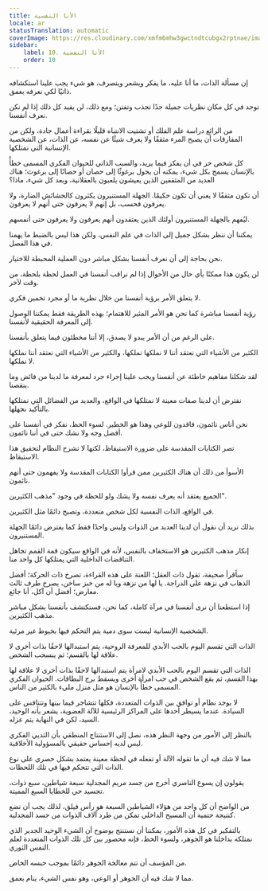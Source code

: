 ```yaml
---
title: الأنا النفسية
locale: ar
statusTranslation: automatic
coverImage: https://res.cloudinary.com/xmfm6mhw3gwctndtcubgx2rptnae/image/upload/v1741354419/small_cover_la_gran_rebelion_28716e29d2.webp
sidebar:
    label: 10. الأنا النفسية
    order: 10
---
```

إن مسألة الذات، ما أنا عليه، ما يفكر ويشعر ويتصرف، هو شيء يجب علينا استكشافه ذاتيًا لكي نعرفه بعمق.

توجد في كل مكان نظريات جميلة جدًا تجذب وتفتن؛ ومع ذلك، لن يفيد كل ذلك إذا لم نكن نعرف أنفسنا.

من الرائع دراسة علم الفلك أو تشتيت الانتباه قليلًا بقراءة أعمال جادة، ولكن من المفارقات أن يصبح المرء مثقفًا ولا يعرف شيئًا عن نفسه، عن الذات، عن الشخصية الإنسانية التي نمتلكها.

كل شخص حر في أن يفكر فيما يريد، والسبب الذاتي للحيوان الفكري المسمى خطأً بالإنسان يسمح بكل شيء، يمكنه أن يحول برغوثًا إلى حصان أو حصانًا إلى برغوث؛ هناك العديد من المثقفين الذين يعيشون يلعبون بالعقلانية، وبعد كل شيء، ماذا؟

أن تكون مثقفًا لا يعني أن تكون حكيمًا. الجهلة المستنيرون يكثرون كالحشائش الضارة، ولا يعرفون فحسب، بل إنهم لا يعرفون حتى أنهم لا يعرفون.

ليُفهم بالجهلة المستنيرون أولئك الذين يعتقدون أنهم يعرفون ولا يعرفون حتى أنفسهم.

يمكننا أن ننظر بشكل جميل إلى الذات في علم النفس، ولكن هذا ليس بالضبط ما يهمنا في هذا الفصل.

نحن بحاجة إلى أن نعرف أنفسنا بشكل مباشر دون العملية المحبطة للاختيار.

لن يكون هذا ممكنًا بأي حال من الأحوال إذا لم نراقب أنفسنا في العمل لحظة بلحظة، من وقت لآخر.

لا يتعلق الأمر برؤية أنفسنا من خلال نظرية ما أو مجرد تخمين فكري.

رؤية أنفسنا مباشرة كما نحن هو الأمر المثير للاهتمام؛ بهذه الطريقة فقط يمكننا الوصول إلى المعرفة الحقيقية لأنفسنا.

على الرغم من أن الأمر يبدو لا يصدق، إلا أننا مخطئون فيما يتعلق بأنفسنا.

الكثير من الأشياء التي نعتقد أننا لا نملكها نملكها، والكثير من الأشياء التي نعتقد أننا نملكها لا نملكها.

لقد شكلنا مفاهيم خاطئة عن أنفسنا ويجب علينا إجراء جرد لمعرفة ما لدينا من فائض وما ينقصنا.

نفترض أن لدينا صفات معينة لا نمتلكها في الواقع، والعديد من الفضائل التي نمتلكها بالتأكيد نجهلها.

نحن أناس نائمون، فاقدون للوعي وهذا هو الخطير. لسوء الحظ، نفكر في أنفسنا على أفضل وجه ولا نشك حتى في أننا نائمون.

تصر الكتابات المقدسة على ضرورة الاستيقاظ، لكنها لا تشرح النظام لتحقيق هذا الاستيقاظ.

الأسوأ من ذلك أن هناك الكثيرين ممن قرأوا الكتابات المقدسة ولا يفهمون حتى أنهم نائمون.

الجميع يعتقد أنه يعرف نفسه ولا يشك ولو للحظة في وجود "مذهب الكثيرين".

في الواقع، الذات النفسية لكل شخص متعددة، وتصبح دائمًا مثل الكثيرين.

بذلك نريد أن نقول أن لدينا العديد من الذوات وليس واحدًا فقط كما يفترض دائمًا الجهلة المستنيرون.

إنكار مذهب الكثيرين هو الاستخفاف بالنفس، لأنه في الواقع سيكون قمة القمم تجاهل التناقضات الداخلية التي يمتلكها كل واحد منا.

سأقرأ صحيفة، تقول ذات العقل؛ اللعنة على هذه القراءة، تصرخ ذات الحركة؛ أفضل الذهاب في نزهة على الدراجة. يا لها من نزهة ويا له من خبز ساخن، يصرخ طرف ثالث معارض؛ أفضل أن آكل، أنا جائع.

إذا استطعنا أن نرى أنفسنا في مرآة كاملة، كما نحن، فسنكتشف بأنفسنا بشكل مباشر مذهب الكثيرين.

الشخصية الإنسانية ليست سوى دمية يتم التحكم فيها بخيوط غير مرئية.

الذات التي تقسم اليوم بالحب الأبدي للمعرفة الروحية، يتم استبدالها لاحقًا بذات أخرى لا علاقة لها بالقسم؛ ثم ينسحب الشخص.

الذات التي تقسم اليوم بالحب الأبدي لامرأة يتم استبدالها لاحقًا بذات أخرى لا علاقة لها بهذا القسم، ثم يقع الشخص في حب امرأة أخرى ويسقط برج البطاقات. الحيوان الفكري المسمى خطأً بالإنسان هو مثل منزل مليء بالكثير من الناس.

لا يوجد نظام أو توافق بين الذوات المتعددة، فكلها تتشاجر فيما بينها وتتنافس على السيادة. عندما يسيطر أحدها على المراكز الرئيسية للآلة العضوية، يشعر بأنه الوحيد، السيد، لكن في النهاية يتم عزله.

بالنظر إلى الأمور من وجهة النظر هذه، نصل إلى الاستنتاج المنطقي بأن الثديي الفكري ليس لديه إحساس حقيقي بالمسؤولية الأخلاقية.

مما لا شك فيه أن ما تقوله الآلة أو تفعله في لحظة معينة يعتمد بشكل حصري على نوع الذات التي تتحكم فيها في تلك اللحظات.

يقولون إن يسوع الناصري أخرج من جسد مريم المجدلية سبعة شياطين، سبع ذوات، تجسيد حي للخطايا السبع المميتة.

من الواضح أن كل واحد من هؤلاء الشياطين السبعة هو رأس فيلق، لذلك يجب أن نضع كنتيجة حتمية أن المسيح الداخلي تمكن من طرد آلاف الذوات من جسد المجدلية.

بالتفكير في كل هذه الأمور، يمكننا أن نستنتج بوضوح أن الشيء الوحيد الجدير الذي نمتلكه بداخلنا هو الجوهر، ولسوء الحظ، فإنه محصور بين كل تلك الذوات المتعددة لعلم النفس الثوري.

من المؤسف أن تتم معالجة الجوهر دائمًا بموجب حبسه الخاص.

مما لا شك فيه أن الجوهر أو الوعي، وهو نفس الشيء، ينام بعمق.

